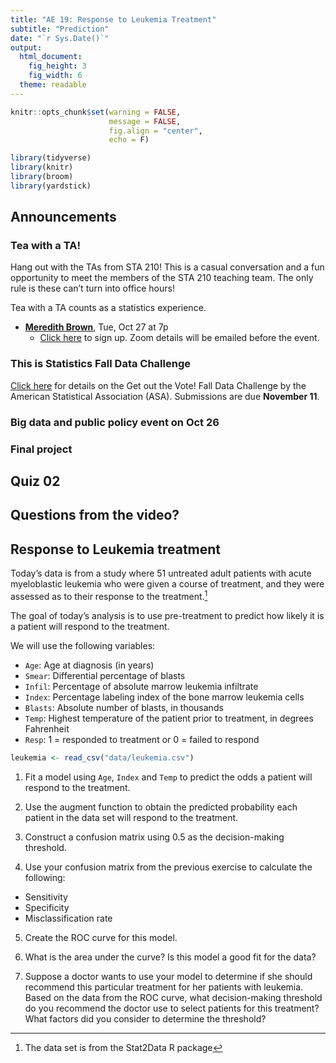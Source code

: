 ```yaml
---
title: "AE 19: Response to Leukemia Treatment"
subtitle: "Prediction"
date: "`r Sys.Date()`"
output: 
  html_document: 
    fig_height: 3
    fig_width: 6
  theme: readable
---
```



```r
knitr::opts_chunk$set(warning = FALSE, 
                      message = FALSE, 
                      fig.align = "center", 
                      echo = F)
```


```r
library(tidyverse)
library(knitr)
library(broom)
library(yardstick)
```

## Announcements

### Tea with a TA!

Hang out with the TAs from STA 210! This is a casual conversation and a fun opportunity to meet the members of the STA 210 teaching team. The only rule is these can't turn into office hours! 

Tea with a TA counts as a statistics experience.

- [**Meredith Brown**](https://meredithb3.github.io/), Tue, Oct 27 at 7p
  - [Click here](https://forms.gle/fx3rUyhSYTZ9EmnE7) to sign up. Zoom details will be emailed before the event.

### This is Statistics Fall Data Challenge

[Click here](https://thisisstatistics.org/falldatachallenge/) for details on the Get out the Vote! Fall Data Challenge by the American Statistical Association (ASA). Submissions are due **November 11**.

### Big data and public policy event on Oct 26

### Final project 


## Quiz 02

## Questions from the video?

## Response to Leukemia treatment

Today's data  is from a study where 51 untreated adult patients with acute myeloblastic leukemia who were given a course of treatment, and they were assessed as to their response to the treatment.^[The data set is from the Stat2Data R package] 

The goal of today's analysis is to use pre-treatment to predict how likely it is a patient will respond to the treatment. 

We will use the following variables: 

- `Age`: Age at diagnosis (in years)
- `Smear`: Differential percentage of blasts
- `Infil`: Percentage of absolute marrow leukemia infiltrate
- `Index`: 	Percentage labeling index of the bone marrow leukemia cells
- `Blasts`: Absolute number of blasts, in thousands
- `Temp`: Highest temperature of the patient prior to treatment, in degrees Fahrenheit
- `Resp`: 1 = responded to treatment or 0 = failed to respond


```r
leukemia <- read_csv("data/leukemia.csv")
```

1. Fit a model using `Age`, `Index` and `Temp` to predict the odds a patient will respond to the treatment. 

2. Use the augment function to obtain the predicted probability each patient in the data set will respond to the treatment.

3. Construct a confusion matrix using 0.5 as the decision-making threshold.

4. Use your confusion matrix from the previous exercise to calculate the following: 

- Sensitivity
- Specificity
- Misclassification rate

5. Create the ROC curve for this model. 

6. What is the area under the curve? Is this model a good fit for the data?

7. Suppose a doctor wants to use your model to determine if she should recommend this particular treatment for her patients with leukemia. Based on the data from the ROC curve, what decision-making threshold do you recommend the doctor use to select patients for this treatment? What factors did you consider to determine the threshold? 

